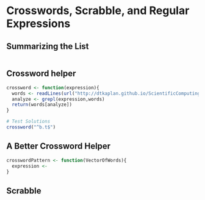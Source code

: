 Crosswords, Scrabble, and Regular Expressions
========================
## Summarizing the List
```r
```
## Crossword helper
```r
crossword <- function(expression){
  words <- readLines(url("http://dtkaplan.github.io/ScientificComputing/Syllabus/Daily/Day-07/word_list_moby_crossword-flat/word_list_moby_crossword.flat.txt"))
  analyze <- grepl(expression,words)
  return(words[analyze])
}

# Test Solutions
crossword("^b.t$")
```
## A Better Crossword Helper
```r
crosswordPattern <- function(VectorOfWords){
  expression <- 
}
```
## Scrabble 
```r
```
